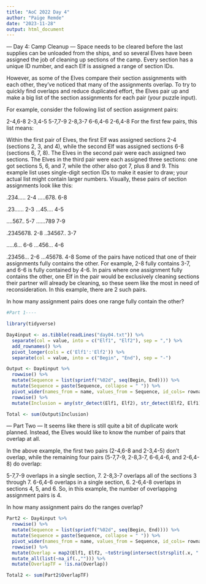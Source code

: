 ```yaml
---
title: "AoC 2022 Day 4"
author: "Paige Remde"
date: "2023-11-28"
output: html_document
---
```


--- Day 4: Camp Cleanup ---
Space needs to be cleared before the last supplies can be unloaded from the ships, and so several Elves have been assigned the job of cleaning up sections of the camp. Every section has a unique ID number, and each Elf is assigned a range of section IDs.

However, as some of the Elves compare their section assignments with each other, they've noticed that many of the assignments overlap. To try to quickly find overlaps and reduce duplicated effort, the Elves pair up and make a big list of the section assignments for each pair (your puzzle input).

For example, consider the following list of section assignment pairs:

2-4,6-8
2-3,4-5
5-7,7-9
2-8,3-7
6-6,4-6
2-6,4-8
For the first few pairs, this list means:

Within the first pair of Elves, the first Elf was assigned sections 2-4 (sections 2, 3, and 4), while the second Elf was assigned sections 6-8 (sections 6, 7, 8).
The Elves in the second pair were each assigned two sections.
The Elves in the third pair were each assigned three sections: one got sections 5, 6, and 7, while the other also got 7, plus 8 and 9.
This example list uses single-digit section IDs to make it easier to draw; your actual list might contain larger numbers. Visually, these pairs of section assignments look like this:

.234.....  2-4
.....678.  6-8

.23......  2-3
...45....  4-5

....567..  5-7
......789  7-9

.2345678.  2-8
..34567..  3-7

.....6...  6-6
...456...  4-6

.23456...  2-6
...45678.  4-8
Some of the pairs have noticed that one of their assignments fully contains the other. For example, 2-8 fully contains 3-7, and 6-6 is fully contained by 4-6. In pairs where one assignment fully contains the other, one Elf in the pair would be exclusively cleaning sections their partner will already be cleaning, so these seem like the most in need of reconsideration. In this example, there are 2 such pairs.

In how many assignment pairs does one range fully contain the other?

```r

#Part 1----

library(tidyverse)

Day4input <- as.tibble(readLines("day04.txt")) %>%
  separate(col = value, into = c("Elf1", "Elf2"), sep = ",") %>%
  add_rownames() %>%
  pivot_longer(cols = c('Elf1':'Elf2')) %>%
  separate(col = value, into = c("Begin", "End"), sep = "-")

Output <- Day4input %>%
  rowwise() %>%
  mutate(Sequence = list(sprintf("%02d", seq(Begin, End)))) %>%
  mutate(Sequence = paste(Sequence, collapse = " ")) %>%
  pivot_wider(names_from = name, values_from = Sequence, id_cols= rowname) %>%
  rowwise() %>%
  mutate(Inclusion = any(str_detect(Elf1, Elf2), str_detect(Elf2, Elf1)))

Total <- sum(Output$Inclusion)

```

--- Part Two ---
It seems like there is still quite a bit of duplicate work planned. Instead, the Elves would like to know the number of pairs that overlap at all.

In the above example, the first two pairs (2-4,6-8 and 2-3,4-5) don't overlap, while the remaining four pairs (5-7,7-9, 2-8,3-7, 6-6,4-6, and 2-6,4-8) do overlap:

5-7,7-9 overlaps in a single section, 7.
2-8,3-7 overlaps all of the sections 3 through 7.
6-6,4-6 overlaps in a single section, 6.
2-6,4-8 overlaps in sections 4, 5, and 6.
So, in this example, the number of overlapping assignment pairs is 4.

In how many assignment pairs do the ranges overlap?

```r

Part2 <- Day4input %>%
  rowwise() %>%
  mutate(Sequence = list(sprintf("%02d", seq(Begin, End)))) %>%
  mutate(Sequence = paste(Sequence, collapse = " ")) %>%
  pivot_wider(names_from = name, values_from = Sequence, id_cols= rowname) %>%
  rowwise() %>%
  mutate(Overlap = map2(Elf1, Elf2, ~toString(intersect(strsplit(.x, " ")[[1]], strsplit(.y, " ")[[1]])))) %>%
  mutate_all(list(~na_if(.,""))) %>%
  mutate(OverlapTF = !is.na(Overlap))

Total2 <- sum(Part2$OverlapTF)

```

